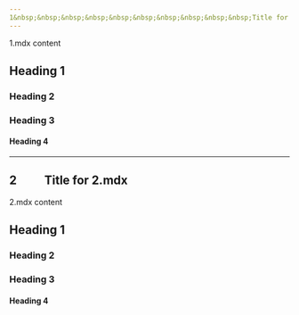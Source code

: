 ```yaml
---
1&nbsp;&nbsp;&nbsp;&nbsp;&nbsp;&nbsp;&nbsp;&nbsp;&nbsp;&nbsp;Title for 1.mdx
---
```


1.mdx content

## Heading 1

### Heading 2

### Heading 3

#### Heading 4


---
2&nbsp;&nbsp;&nbsp;&nbsp;&nbsp;&nbsp;&nbsp;&nbsp;&nbsp;&nbsp;Title for 2.mdx
---

2.mdx content

## Heading 1

### Heading 2

### Heading 3

#### Heading 4

